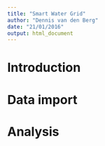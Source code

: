 ```yaml
---
title: "Smart Water Grid"
author: "Dennis van den Berg"
date: "21/01/2016"
output: html_document
---
```



# Introduction


# Data import


# Analysis